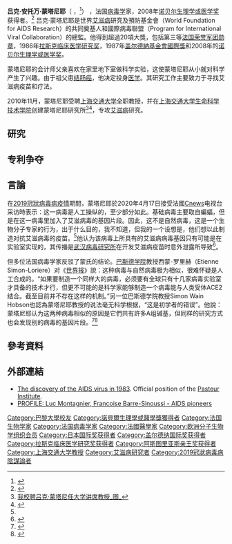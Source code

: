{{Infobox Scientist
|box_width         = 
|name              = 吕克·蒙塔尼耶{{Nobel icon|2008年諾貝爾生理學或醫學獎|諾貝爾生理學或醫學獎}}<br />Luc Montagnier
|image             = Luc Montagnier-press conference Dec 06th, 2008-6.jpg
|image_size        = 
|caption           = 攝於2008年
|birth_date        = {{birth date|1932|8|18}}
|birth_place       = {{F3R}}[[安德尔省|安德尔省]][[沙布里|沙布里]]
|death_date        = {{death date and age|2022|2|8|1932|8|18}}
|death_place       = {{FRA}}[[上塞納省|上塞納省]][[塞納河畔納伊|塞納河畔納伊]]
|residence         = 
|citizenship       = 
|nationality       = {{FRA}}
|fields            = [[病毒學|病毒學]]
|workplaces        = [[巴斯德研究院|巴斯德研究院]]
|alma_mater        = 
|doctoral_advisor  = 
|academic_advisors = 
|doctoral_students = 
|notable_students  = 
|known_for         = [[人类免疫缺陷病毒|人类免疫缺陷病毒]]（HIV）发现者
|author_abbrev_bot = 
|author_abbrev_zoo = 
|influences        = 
|influenced        = 
|awards            = 2008年[[诺贝尔生理学或医学奖|诺贝尔生理学或医学奖]]
|signature         =  
|footnotes         = 
}}
'''吕克·安托万·蒙塔尼耶'''（{{lang-fr|Luc Antoine Montagnier}} {{IPA-fr|mɔ̃taɲe|lang}}，{{bd|1932年|8月18日|2022年|2月8日|catIdx=M}}<ref>{{Cite web|author=Service Checknews|title=Le professeur Luc Montagnier est mort|url=https://www.liberation.fr/checknews/le-professeur-luc-montagnier-est-mort-20220210_T3AVUEDJGJHVNJLGKPYOGSRQEU/|access-date=2022-02-10|website=Libération|language=fr|archive-date=2022-03-09|archive-url=https://web.archive.org/web/20220309173935/https://www.liberation.fr/checknews/le-professeur-luc-montagnier-est-mort-20220210_T3AVUEDJGJHVNJLGKPYOGSRQEU/|dead-url=no}}</ref>） ，法国[[病毒学|病毒学]]家，2008年[[诺贝尔生理学或医学奖|诺贝尔生理学或医学奖]]获得者。<ref>{{Cite web |url=http://news.bbc.co.uk/2/hi/health/7654214.stm |title=news.bbc.co.uk, Nobel prize for viral discoveries |accessdate=2008-10-06 |archive-date=2019-05-14 |archive-url=https://web.archive.org/web/20190514183149/http://news.bbc.co.uk/2/hi/health/7654214.stm |dead-url=no }}</ref> 
吕克·蒙塔尼耶是世界[[艾滋病|艾滋病]]研究及預防基金會（World Foundation for AIDS Research）的共同奠基人和國際病毒聯盟（Program for International Viral Collaboration）的總監。他得到超過20項大獎，包括第三等[[法国荣誉军团勋章|法国荣誉军团勋章]]，1986年[[拉斯克临床医学研究奖|拉斯克临床医学研究奖]]，1987年[[盖尔德納基金會國際獎|盖尔德納基金會國際獎]]和2008年的[[诺贝尔生理学或医学奖|诺贝尔生理学或医学奖]]。

蒙塔尼耶的会计师父亲喜欢在家里地下室做科学实验，这使蒙塔尼耶从小就对科学产生了兴趣。由于祖父患[[结肠癌|结肠癌]]，他决定投身[[医学|医学]]。其研究工作主要致力于寻找艾滋病疫苗和疗法。

2010年11月，蒙塔尼耶受聘[[上海交通大学|上海交通大学]]全职教授，并在[[上海交通大学生命科学技术学院|上海交通大学生命科学技术学院]]创建蒙塔尼耶研究所<ref>[http://life.sjtu.edu.cn/index.php/news/news/1789-m 我校聘吕克·蒙塔尼任大学讲席教授_图_]{{dead link|date=2018年5月 |bot=InternetArchiveBot |fix-attempted=yes }}</ref><ref>{{Cite web |url=http://www.shanghai.gov.cn/shanghai/node2314/node2315/node4411/userobject21ai460156.html |title=艾滋病毒发现者、2008诺奖获得者Luc Montagnier受聘上海交通大学 |accessdate=2011-02-25 |archive-date=2016-03-04 |archive-url=https://web.archive.org/web/20160304195105/http://www.shanghai.gov.cn/shanghai/node2314/node2315/node4411/userobject21ai460156.html |dead-url=no }}</ref>，专攻[[艾滋病|艾滋病]]研究。

== 研究 ==

== 专利争夺 ==

==言論==
在[[2019冠狀病毒病疫情|2019冠狀病毒病疫情]]期間，蒙塔尼耶於2020年4月17日接受法國[[Cnews|Cnews]]电视台采访時表示：这一病毒是人工操纵的，至少部分如此。基础病毒主要取自蝙蝠，但是在这一病毒里加入了艾滋病毒的基因片段。因此，这不是自然病毒，这是一个生物分子专家的行为，出于什么目的，我不知道，但我的一个设想是，他们想以此制造对抗艾滋病毒的疫苗。<ref name=風暴/>他认为该病毒上所具有的艾滋病病毒基因只有可能是在实验室实现的，其传播是[[武汉病毒研究所|武汉病毒研究所]]在开发艾滋病疫苗时意外泄露所导致<ref>{{cite news |author1=Robert Miller |title=Chinese Coronavirus Is a Man Made Virus According to Luc Montagnier the Man Who Discovered HIV |url=https://www.gilmorehealth.com/chinese-coronavirus-is-a-man-made-virus-according-to-luc-montagnier-the-man-who-discovered-hiv/ |accessdate=2020-04-19 |agency=Gilmore Health News |date=2020-04-16 |archive-date=2021-01-15 |archive-url=https://web.archive.org/web/20210115150950/https://www.gilmorehealth.com/chinese-coronavirus-is-a-man-made-virus-according-to-luc-montagnier-the-man-who-discovered-hiv/ |dead-url=no }}</ref>。

但多位法国病毒学家反驳了蒙氏的结论。[[巴斯德学院|巴斯德学院]]教授西蒙-罗里赫（Etienne Simon-Loriere）对《[[世界報_(法國)|世界报]]》說：这种病毒与自然病毒极为相似，很难怀疑是人工合成的。“如果要制造一个同样大的病毒，必须要有全球只有十几家病毒实验室才具备的技术才行，但更不可能的是科学家能够制造一个病毒能与人类受体ACE2结合。截至目前并不存在这样的机制。”另一位巴斯德学院教授Simon Wain Hobson也認為蒙塔尼耶教授的说法毫无科学根据，“这是初学者的错误”。他說：蒙塔尼耶认为这两种病毒相似的原因是它們共有許多A组碱基，但同样的研究方式也会发现别的病毒的基因片段。<ref>{{Cite news|title=Coronavirus : le SARS-CoV-2 est-il sorti d’un laboratoire ?|url=https://www.lemonde.fr/sciences/article/2020/04/17/le-sars-cov-2-est-il-sorti-d-un-laboratoire_6036926_1650684.html|newspaper=Le Monde.fr|date=2020-04-17|accessdate=2021-04-28|language=fr|publisher=世界报 (法国)|archive-date=2021-04-09|archive-url=https://web.archive.org/web/20210409173627/https://www.lemonde.fr/sciences/article/2020/04/17/le-sars-cov-2-est-il-sorti-d-un-laboratoire_6036926_1650684.html|dead-url=no}}</ref><ref name=風暴>{{Cite web |url=http://www.rfi.fr/cn/%E4%B8%AD%E5%9B%BD/20200418-%E6%96%B0%E5%86%A0%E7%97%85%E6%AF%92%E4%BA%BA%E5%B7%A5%E5%90%88%E6%88%90-%E6%B3%95%E5%9B%BD%E8%AF%BA%E8%B4%9D%E5%B0%94%E5%A5%96%E5%BE%97%E4%B8%BB%E5%8D%B7%E5%85%A5%E9%A3%8E%E6%9A%B4 |title=新冠病毒人工合成？ 法国诺贝尔奖得主卷入风暴 |accessdate=2020-04-19 |archive-date=2021-01-15 |archive-url=https://web.archive.org/web/20210115150957/https://www.rfi.fr/cn/%E4%B8%AD%E5%9B%BD/20200418-%E6%96%B0%E5%86%A0%E7%97%85%E6%AF%92%E4%BA%BA%E5%B7%A5%E5%90%88%E6%88%90-%E6%B3%95%E5%9B%BD%E8%AF%BA%E8%B4%9D%E5%B0%94%E5%A5%96%E5%BE%97%E4%B8%BB%E5%8D%B7%E5%85%A5%E9%A3%8E%E6%9A%B4 |dead-url=no }}</ref>

== 參考資料 ==
{{reflist}}

== 外部連結 ==
* [https://web.archive.org/web/20081208185155/http://www.pasteur.fr/ip/easysite/go/03b-000027-00i/the-discovery-of-the-aids-virus-in-1983 The discovery of the AIDS virus in 1983]. Official position of the [[Pasteur_Institute|Pasteur Institute]].
* [https://web.archive.org/web/20081009043903/http://www.monstersandcritics.com/news/europe/news/article_1435029.php/PROFILE_Luc_Montagnier_Francoise_Barre-Sinoussi_-_AIDS_pioneers_  PROFILE: Luc Montagnier, Francoise Barre-Sinoussi - AIDS pioneers]
 
{{諾貝爾生理學或醫學獎獲得者 (2001年-2025年)}}
{{日本国际奖获得者}}
{{阿斯图里亚斯亲王奖获得者|technical-scientific-research}}
{{加拿大盖尔德纳国际奖获得者}}
{{拉斯克-德贝基临床医学研究奖获得者}}
{{COVID-19}}

{{Authority control}}
{{DEFAULTSORT:Montagnier, Luc}}
[[Category:巴黎大學校友|Category:巴黎大學校友]]
[[Category:諾貝爾生理學或醫學獎獲得者|Category:諾貝爾生理學或醫學獎獲得者]]
[[Category:法国生物学家|Category:法国生物学家]]
[[Category:法国病毒学家|Category:法国病毒学家]]
[[Category:法國醫學家|Category:法國醫學家]]
[[Category:欧洲分子生物学组织会员|Category:欧洲分子生物学组织会员]]
[[Category:日本国际奖获得者|Category:日本国际奖获得者]]
[[Category:盖尔德纳国际奖获得者|Category:盖尔德纳国际奖获得者]]
[[Category:拉斯克临床医学研究奖获得者|Category:拉斯克临床医学研究奖获得者]]
[[Category:阿斯图里亚斯亲王奖获得者|Category:阿斯图里亚斯亲王奖获得者]]
[[Category:上海交通大学教授|Category:上海交通大学教授]]
[[Category:艾滋病研究者|Category:艾滋病研究者]]
[[Category:2019冠狀病毒病陰謀論者|Category:2019冠狀病毒病陰謀論者]]